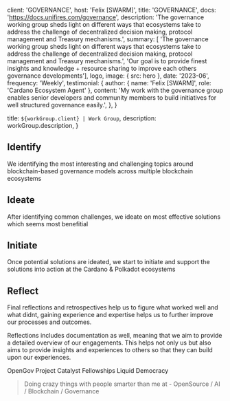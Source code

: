 
client: 'GOVERNANCE',
host: 'Felix [SWARM]',
title: 'GOVERNANCE',
docs: 'https://docs.unifires.com/governance',
description:
'The governance working group sheds light on different ways that ecosystems take to address the challenge of decentralized decision making, protocol management and Treasury mechanisms.',
summary: [
'The governance working group sheds light on different ways that ecosystems take to address the challenge of decentralized decision making, protocol management and Treasury mechanisms.',
'Our goal is to provide finest insights and knowledge + resource sharing to improve each others governance developments'],
logo,
image: { src: hero },
date: '2023-06',
frequency: 'Weekly',
testimonial: {
author: { name: 'Felix [SWARM]', role: 'Cardano Ecosystem Agent' },
content:
'My work with the governance group enables senior developers and community members to build initiatives for well structured governance easily.',
},
}

title: `${workGroup.client} | Work Group`,
description: workGroup.description,
}

## Identify

We identifying the most interesting and challenging topics around blockchain-based governance models across multiple blockchain ecosystems

## Ideate

After identifying common challenges, we ideate on most effective solutions which seems most benefitial

## Initiate

Once potential solutions are ideated, we start to initiate and support the solutions into action at the Cardano & Polkadot ecosystems

## Reflect

Final reflections and retrospectives help us to figure what worked well and what didnt, gaining experience and expertise helps us to further improve our processes and outcomes.

Reflections includes documentation as well, meaning that we aim to provide a detailed overview of our engagements. This helps not only us but also aims to provide insights and experiences to others so that they can build upon our experiences.

<TagList>
  <TagListItem>OpenGov</TagListItem>
  <TagListItem>Project Catalyst</TagListItem>
  <TagListItem>Fellowships</TagListItem>
  <TagListItem>Liquid Democracy</TagListItem>
</TagList>

<Blockquote
  author={{ name: 'Felix [SWARM]', role: 'Cardano Ecosystem Agent' }}
  image={{ src: headshot }}
>
Doing crazy things with people smarter than me at - OpenSource / AI / Blockchain / Governance
</Blockquote>
